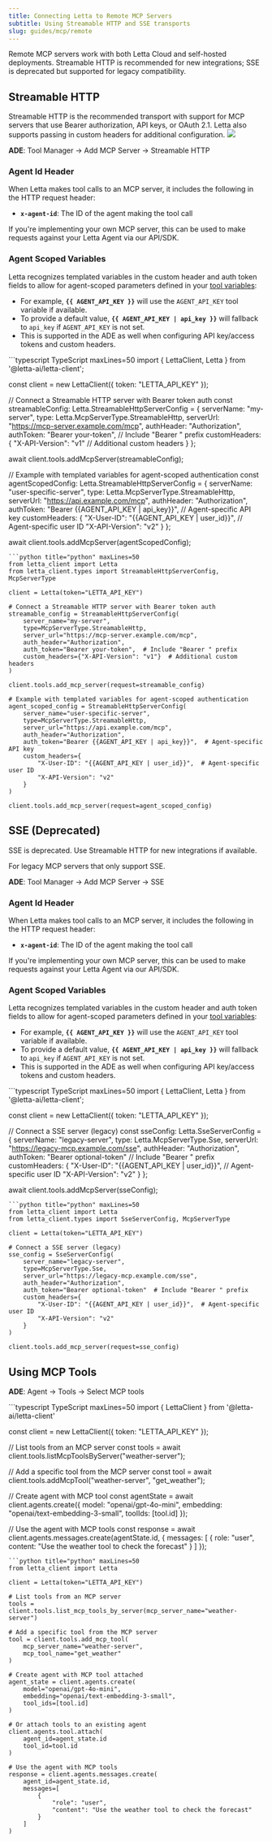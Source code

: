 ```yaml
---
title: Connecting Letta to Remote MCP Servers
subtitle: Using Streamable HTTP and SSE transports
slug: guides/mcp/remote
---
```


Remote MCP servers work with both Letta Cloud and self-hosted deployments. Streamable HTTP is recommended for new integrations; SSE is deprecated but supported for legacy compatibility.

## Streamable HTTP

Streamable HTTP is the recommended transport with support for MCP servers that use Bearer authorization, API keys, or OAuth 2.1. Letta also supports passing in custom headers for additional configuration.
<img src="../../images/ade_mcp.png" />

**ADE**: Tool Manager → Add MCP Server → Streamable HTTP

### Agent Id Header

When Letta makes tool calls to an MCP server, it includes the following in the HTTP request header:

- **`x-agent-id`**: The ID of the agent making the tool call

If you're implementing your own MCP server, this can be used to make requests against your Letta Agent via our API/SDK.

### Agent Scoped Variables

Letta recognizes templated variables in the custom header and auth token fields to allow for agent-scoped parameters defined in your [tool variables](/guides/agents/tool-variables):
- For example, **`{{ AGENT_API_KEY }}`** will use the `AGENT_API_KEY` tool variable if available.
- To provide a default value, **`{{ AGENT_API_KEY | api_key }}`** will fallback to `api_key` if `AGENT_API_KEY` is not set.
- This is supported in the ADE as well when configuring API key/access tokens and custom headers.

<CodeGroup>
```typescript TypeScript maxLines=50
import { LettaClient, Letta } from '@letta-ai/letta-client';

const client = new LettaClient({ token: "LETTA_API_KEY" });

// Connect a Streamable HTTP server with Bearer token auth
const streamableConfig: Letta.StreamableHttpServerConfig = {
    serverName: "my-server",
    type: Letta.McpServerType.StreamableHttp,
    serverUrl: "https://mcp-server.example.com/mcp",
    authHeader: "Authorization",
    authToken: "Bearer your-token",  // Include "Bearer " prefix
    customHeaders: {
        "X-API-Version": "v1"  // Additional custom headers
    }
};

await client.tools.addMcpServer(streamableConfig);

// Example with templated variables for agent-scoped authentication
const agentScopedConfig: Letta.StreamableHttpServerConfig = {
    serverName: "user-specific-server",
    type: Letta.McpServerType.StreamableHttp,
    serverUrl: "https://api.example.com/mcp",
    authHeader: "Authorization",
    authToken: "Bearer {{AGENT_API_KEY | api_key}}",  // Agent-specific API key
    customHeaders: {
        "X-User-ID": "{{AGENT_API_KEY | user_id}}",  // Agent-specific user ID
        "X-API-Version": "v2"
    }
};

await client.tools.addMcpServer(agentScopedConfig);
```
```python title="python" maxLines=50
from letta_client import Letta
from letta_client.types import StreamableHttpServerConfig, McpServerType

client = Letta(token="LETTA_API_KEY")

# Connect a Streamable HTTP server with Bearer token auth
streamable_config = StreamableHttpServerConfig(
    server_name="my-server",
    type=McpServerType.StreamableHttp,
    server_url="https://mcp-server.example.com/mcp",
    auth_header="Authorization",
    auth_token="Bearer your-token",  # Include "Bearer " prefix
    custom_headers={"X-API-Version": "v1"}  # Additional custom headers
)

client.tools.add_mcp_server(request=streamable_config)

# Example with templated variables for agent-scoped authentication
agent_scoped_config = StreamableHttpServerConfig(
    server_name="user-specific-server",
    type=McpServerType.StreamableHttp,
    server_url="https://api.example.com/mcp",
    auth_header="Authorization",
    auth_token="Bearer {{AGENT_API_KEY | api_key}}",  # Agent-specific API key
    custom_headers={
        "X-User-ID": "{{AGENT_API_KEY | user_id}}",  # Agent-specific user ID
        "X-API-Version": "v2"
    }
)

client.tools.add_mcp_server(request=agent_scoped_config)
```
</CodeGroup>

## SSE (Deprecated)

<Warning>
SSE is deprecated. Use Streamable HTTP for new integrations if available.
</Warning>

For legacy MCP servers that only support SSE.

**ADE**: Tool Manager → Add MCP Server → SSE

### Agent Id Header

When Letta makes tool calls to an MCP server, it includes the following in the HTTP request header:

- **`x-agent-id`**: The ID of the agent making the tool call

If you're implementing your own MCP server, this can be used to make requests against your Letta Agent via our API/SDK.

### Agent Scoped Variables

Letta recognizes templated variables in the custom header and auth token fields to allow for agent-scoped parameters defined in your [tool variables](/guides/agents/tool-variables):
- For example, **`{{ AGENT_API_KEY }}`** will use the `AGENT_API_KEY` tool variable if available.
- To provide a default value, **`{{ AGENT_API_KEY | api_key }}`** will fallback to `api_key` if `AGENT_API_KEY` is not set.
- This is supported in the ADE as well when configuring API key/access tokens and custom headers.

<CodeGroup>
```typescript TypeScript maxLines=50
import { LettaClient, Letta } from '@letta-ai/letta-client';

const client = new LettaClient({ token: "LETTA_API_KEY" });

// Connect a SSE server (legacy)
const sseConfig: Letta.SseServerConfig = {
    serverName: "legacy-server",
    type: Letta.McpServerType.Sse,
    serverUrl: "https://legacy-mcp.example.com/sse",
    authHeader: "Authorization",
    authToken: "Bearer optional-token"  // Include "Bearer " prefix
    customHeaders: {
        "X-User-ID": "{{AGENT_API_KEY | user_id}}",  // Agent-specific user ID
        "X-API-Version": "v2"
    }
};

await client.tools.addMcpServer(sseConfig);
```
```python title="python" maxLines=50
from letta_client import Letta
from letta_client.types import SseServerConfig, McpServerType

client = Letta(token="LETTA_API_KEY")

# Connect a SSE server (legacy)
sse_config = SseServerConfig(
    server_name="legacy-server",
    type=McpServerType.Sse,
    server_url="https://legacy-mcp.example.com/sse",
    auth_header="Authorization",
    auth_token="Bearer optional-token"  # Include "Bearer " prefix
    custom_headers={
        "X-User-ID": "{{AGENT_API_KEY | user_id}}",  # Agent-specific user ID
        "X-API-Version": "v2"
    }
)

client.tools.add_mcp_server(request=sse_config)
```
</CodeGroup>


## Using MCP Tools

**ADE**: Agent → Tools → Select MCP tools

<CodeGroup>
```typescript TypeScript maxLines=50
import { LettaClient } from '@letta-ai/letta-client'

const client = new LettaClient({ token: "LETTA_API_KEY" });

// List tools from an MCP server
const tools = await client.tools.listMcpToolsByServer("weather-server");

// Add a specific tool from the MCP server
const tool = await client.tools.addMcpTool("weather-server", "get_weather");

// Create agent with MCP tool
const agentState = await client.agents.create({
    model: "openai/gpt-4o-mini",
    embedding: "openai/text-embedding-3-small",
    toolIds: [tool.id]
});

// Use the agent with MCP tools
const response = await client.agents.messages.create(agentState.id, {
    messages: [
        {
            role: "user",
            content: "Use the weather tool to check the forecast"
        }
    ]
});
```
```python title="python" maxLines=50
from letta_client import Letta

client = Letta(token="LETTA_API_KEY")

# List tools from an MCP server
tools = client.tools.list_mcp_tools_by_server(mcp_server_name="weather-server")

# Add a specific tool from the MCP server
tool = client.tools.add_mcp_tool(
    mcp_server_name="weather-server",
    mcp_tool_name="get_weather"
)

# Create agent with MCP tool attached
agent_state = client.agents.create(
    model="openai/gpt-4o-mini",
    embedding="openai/text-embedding-3-small",
    tool_ids=[tool.id]
)

# Or attach tools to an existing agent
client.agents.tool.attach(
    agent_id=agent_state.id
    tool_id=tool.id
)

# Use the agent with MCP tools
response = client.agents.messages.create(
    agent_id=agent_state.id,
    messages=[
        {
            "role": "user",
            "content": "Use the weather tool to check the forecast"
        }
    ]
)
```
</CodeGroup>
